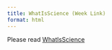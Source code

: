```yaml
---
title: WhatIsScience (Week Link)
format: html
---
```


Please read [WhatIsScience](../textbook/01-WhatIsScience.qmd)
